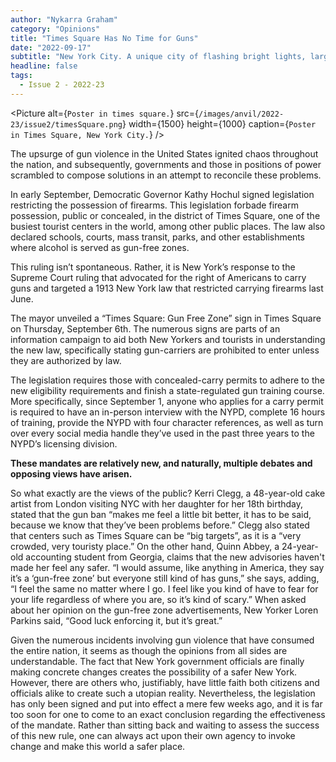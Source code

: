 ```yaml
---
author: "Nykarra Graham"
category: "Opinions"
title: "Times Square Has No Time for Guns"
date: "2022-09-17"
subtitle: "New York City. A unique city of flashing bright lights, large billboards, around the clock hustle—and gun violence."
headline: false
tags:
  - Issue 2 - 2022-23
---
```


<Picture
	alt={`Poster in times square.`}
	src={`/images/anvil/2022-23/issue2/timesSquare.png`}
	width={1500}
	height={1000}
	caption={`Poster in Times Square, New York City.`}
/>

The upsurge of gun violence in the United States ignited chaos throughout the nation, and subsequently, governments and those in positions of power scrambled to compose solutions in an attempt to reconcile these problems.

In early September, Democratic Governor Kathy Hochul signed legislation restricting the possession of firearms. This legislation forbade firearm possession, public or concealed, in the district of Times Square, one of the busiest tourist centers in the world, among other public places. The law also declared schools, courts, mass transit, parks, and other establishments where alcohol is served as gun-free zones.

This ruling isn’t spontaneous. Rather, it is New York’s response to the Supreme Court ruling that advocated for the right of Americans to carry guns and targeted a 1913 New York law that restricted carrying firearms last June.

The mayor unveiled a “Times Square: Gun Free Zone” sign in Times Square on Thursday, September 6th. The numerous signs are parts of an information campaign to aid both New Yorkers and tourists in understanding the new law, specifically stating gun-carriers are prohibited to enter unless they are authorized by law.

The legislation requires those with concealed-carry permits to adhere to the new eligibility requirements and finish a state-regulated gun training course. More specifically, since September 1, anyone who applies for a carry permit is required to have an in-person interview with the NYPD, complete 16 hours of training, provide the NYPD with four character references, as well as turn over every social media handle they’ve used in the past three years to the NYPD’s licensing division.

**These mandates are relatively new, and naturally, multiple debates and opposing views have arisen.**

So what exactly are the views of the public? Kerri Clegg, a 48-year-old cake artist from London visiting NYC with her daughter for her 18th birthday, stated that the gun ban “makes me feel a little bit better, it has to be said, because we know that they’ve been problems before.” Clegg also stated that centers such as Times Square can be “big targets”, as it is a “very crowded, very touristy place.” On the other hand, Quinn Abbey, a 24-year-old accounting student from Georgia, claims that the new advisories haven't made her feel any safer. “I would assume, like anything in America, they say it’s a ‘gun-free zone’ but everyone still kind of has guns,” she says, adding, “I feel the same no matter where I go. I feel like you kind of have to fear for your life regardless of where you are, so it’s kind of scary.” When asked about her opinion on the gun-free zone advertisements, New Yorker Loren Parkins said, “Good luck enforcing it, but it’s great.”

Given the numerous incidents involving gun violence that have consumed the entire nation, it seems as though the opinions from all sides are understandable. The fact that New York government officials are finally making concrete changes creates the possibility of a safer New York. However, there are others who, justifiably, have little faith both citizens and officials alike to create such a utopian reality. Nevertheless, the legislation has only been signed and put into effect a mere few weeks ago, and it is far too soon for one to come to an exact conclusion regarding the effectiveness of the mandate. Rather than sitting back and waiting to assess the success of this new rule, one can always act upon their own agency to invoke change and make this world a safer place.

